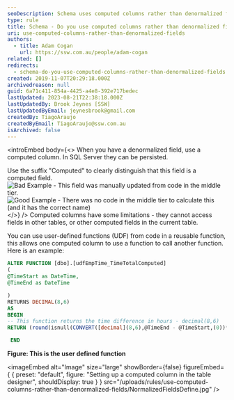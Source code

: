 ```yaml
---
seoDescription: Schema uses computed columns rather than denormalized fields to improve data integrity and reduce complexity.
type: rule
title: Schema - Do you use computed columns rather than denormalized fields?
uri: use-computed-columns-rather-than-denormalized-fields
authors:
  - title: Adam Cogan
    url: https://ssw.com.au/people/adam-cogan
related: []
redirects:
  - schema-do-you-use-computed-columns-rather-than-denormalized-fields
created: 2019-11-07T20:29:18.000Z
archivedreason: null
guid: 6a71c411-854a-4425-a4e8-392e717bedec
lastUpdated: 2023-08-21T22:38:18.000Z
lastUpdatedBy: Brook Jeynes [SSW]
lastUpdatedByEmail: jeynesbrook@gmail.com
createdBy: TiagoAraujo
createdByEmail: TiagoAraujo@ssw.com.au
isArchived: false
---
```


<introEmbed
  body={<>
When you have a denormalized field, use a computed column. In SQL Server they can be persisted.

Use the suffix "Computed" to clearly distinguish that this field is a computed field.
![Bad Example - This field was manually updated from code in the middle tier.](/uploads/rules/use-computed-columns-rather-than-denormalized-fields/NormalizedFields_Bad.jpg)
![Good Example - There was no code in the middle tier to calculate this (and it has the correct name)](/uploads/rules/use-computed-columns-rather-than-denormalized-fields/NormalizedFields_Good.jpg)
  </>}
/>
Computed columns have some limitations - they cannot access fields in other tables, or other computed fields in the current table.

You can use user-defined functions (UDF) from code in a reusable function, this allows one computed column to use a function to call another function. Here is an example:

```sql
ALTER FUNCTION [dbo].[udfEmpTime_TimeTotalComputed]
(
@TimeStart as DateTime,
@TimeEnd as DateTime

)
RETURNS DECIMAL(8,6)
AS
BEGIN
-- This function returns the time difference in hours - decimal(8,6)
RETURN (round(isnull(CONVERT([decimal](8,6),@TimeEnd - @TimeStart,(0))*(24),(0)),(2)))

 END
```

**Figure: This is the user defined function**


<imageEmbed
  alt="Image"
  size="large"
  showBorder={false}
  figureEmbed={ {
    preset: "default",
    figure: "Setting up a computed column in the table designer",
    shouldDisplay: true
  } }
  src="/uploads/rules/use-computed-columns-rather-than-denormalized-fields/NormalizedFieldsDefine.jpg"
/>
